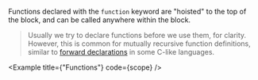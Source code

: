 
Functions declared with the `function` keyword are "hoisted" to the top of the block, and can be called anywhere within the block.

> Usually we try to declare functions before we use them, for clarity. However, this is common for mutually recursive function definitions, similar to [forward declarations](https://en.wikipedia.org/wiki/Forward_declaration) in some C-like languages.

<Example
  title={"Functions"}
  code={scope}
/>
